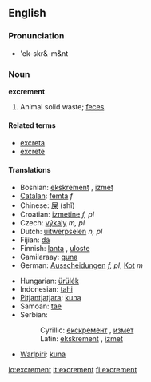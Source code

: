 ==English==

===Pronunciation===
*'ek-skr&-m&nt

===Noun===
'''excrement''' {{italbrac|uncountable}}

# Animal solid waste; [[feces]].

====Related terms====
*[[excreta]]
*[[excrete]]

====Translations====
{{top}}
*Bosnian: [[ekskrement#Bosnian|ekskrement]] {{m}}, [[izmet#Bosnian|izmet]] {{m}}
*[[Catalan]]: [[femta]] ''f''
*Chinese: [[屎]] (shǐ)
*Croatian: [[izmetine]] ''f, pl''
*Czech: [[výkaly]] ''m, pl''
*Dutch: [[uitwerpselen]] ''n, pl''
*Fijian: [[dā]]
*Finnish: [[lanta]] {{italbrac|animal excrement}}, [[uloste]] {{italbrac|human excrement}}
*Gamilaraay: [[guna]]
*German: [[Ausscheidungen]] ''f, pl'', [[Kot]] ''m''
{{mid}}
*Hungarian: [[ürülék]]
*Indonesian: [[tahi]]
*[[Pitjantjatjara]]: [[kuna]]
*Samoan: [[tae]]
*Serbian:
*:Cyrillic: [[екскремент#Serbian|екскремент]] {{m}}, [[измет#Serbian|измет]] {{m}}
*:Latin: [[ekskrement#Serbian|ekskrement]] {{m}}, [[izmet#Serbian|izmet]] {{m}}
*[[Warlpiri]]: [[kuna]]
{{bottom}}

[[io:excrement]]
[[it:excrement]]
[[fi:excrement]]
